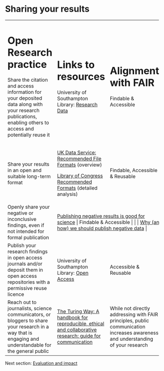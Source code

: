 # Sharing your results {#sec-sharing}

+-------------------------------------------------------------------------------------------------------------------------------------------------------------+--------------------------------------------------------------------------------------------------------------------------------------------------------------------------+---------------------------------------------------------------------------------------------------------------------------------+
| Open Research practice                                                                                                                                      | Links to resources                                                                                                                                                       | Alignment with FAIR                                                                                                             |
+=============================================================================================================================================================+==========================================================================================================================================================================+=================================================================================================================================+
| Share the citation and access information for your deposited data along with your research publications, enabling others to access and potentially reuse it | University of Southampton Library: [Research Data](https://library.soton.ac.uk/researchdata)                                                                             | Findable & Accessible                                                                                                           |
+-------------------------------------------------------------------------------------------------------------------------------------------------------------+--------------------------------------------------------------------------------------------------------------------------------------------------------------------------+---------------------------------------------------------------------------------------------------------------------------------+
| Share your results in an open and suitable long-term format                                                                                                 | [UK Data Service: Recommended File Formats](https://ukdataservice.ac.uk/learning-hub/research-data-management/format-your-data/recommended-formats/) (overview)          | Findable, Accessible & Reusable                                                                                                 |
|                                                                                                                                                             |                                                                                                                                                                          |                                                                                                                                 |
|                                                                                                                                                             | [Library of Congress Recommended Formats](https://www.loc.gov/preservation/resources/rfs/) (detailed analysis)                                                           |                                                                                                                                 |
+-------------------------------------------------------------------------------------------------------------------------------------------------------------+--------------------------------------------------------------------------------------------------------------------------------------------------------------------------+---------------------------------------------------------------------------------------------------------------------------------+
| Openly share your negative or inconclusive findings, even if not intended for formal publication                                                            | [Publishing negative results is good for science](https://doi.org/10.1099/acmi.0.000792)                                                                                 | Findable & Accessible                                                                                                           |
|                                                                                                                                                             |                                                                                                                                                                          |                                                                                                                                 |
|                                                                                                                                                             | [Why (and how) we should publish negative data](https://www.embopress.org/doi/full/10.15252/embr.201949775)                                                                                 |                                                                                                                                 |
+-------------------------------------------------------------------------------------------------------------------------------------------------------------+--------------------------------------------------------------------------------------------------------------------------------------------------------------------------+---------------------------------------------------------------------------------------------------------------------------------+
| Publish your research findings in open access journals and/or deposit them in open access repositories with a permissive reuse licence                      | University of Southampton Library: [Open Access](https://library.soton.ac.uk/openaccess)                                                                                 | Accessible & Reusable                                                                                                           |
+-------------------------------------------------------------------------------------------------------------------------------------------------------------+--------------------------------------------------------------------------------------------------------------------------------------------------------------------------+---------------------------------------------------------------------------------------------------------------------------------+
| Reach out to journalists, science communicators, or bloggers to share your research in a way that is engaging and understandable for the general public     | [The Turing Way: A handbook for reproducible, ethical and collaborative research: guide for communication](https://book.the-turing-way.org/communication/comms-overview) | While not directly addressing with FAIR principles, public communication increases awareness and understanding of your research |
+-------------------------------------------------------------------------------------------------------------------------------------------------------------+--------------------------------------------------------------------------------------------------------------------------------------------------------------------------+---------------------------------------------------------------------------------------------------------------------------------+

Next section: [Evaluation and impact](Evaluating.qmd#sec-evaluating)

